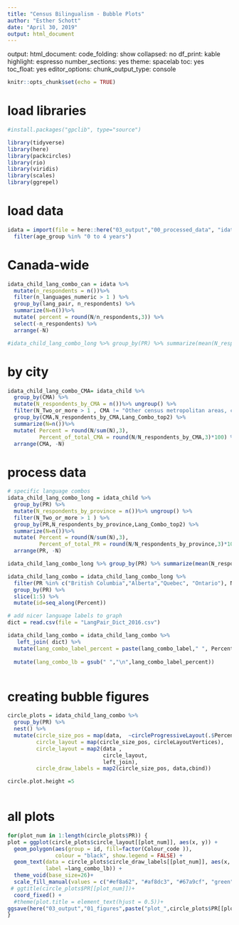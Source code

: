 ---
title: "Census Bilingualism - Bubble Plots"
author: "Esther Schott"
date: "April 30, 2019"
output: html_document
---
output: 
  html_document: 
    code_folding: show
    collapsed: no
    df_print: kable
    highlight: espresso
    number_sections: yes
    theme: spacelab
    toc: yes
    toc_float: yes
editor_options: 
  chunk_output_type: console
```{r setup, include=FALSE}
knitr::opts_chunk$set(echo = TRUE)
```




# load libraries
```{r}
#install.packages("gpclib", type="source")

library(tidyverse)
library(here)
library(packcircles)
library(rio)
library(viridis)
library(scales)
library(ggrepel)
```

# load data

```{r}
idata = import(file = here::here("03_output","00_processed_data", "idata_preprocessed.Rdata")) %>%
  filter(age_group %in% "0 to 4 years")
```
# Canada-wide
```{r}
idata_child_lang_combo_can = idata %>% 
  mutate(n_respondents = n())%>% 
  filter(n_languages_numeric > 1 ) %>%
  group_by(lang_pair, n_respondents) %>%
  summarize(N=n())%>%
  mutate( percent = round(N/n_respondents,3)) %>%
  select(-n_respondents) %>%
  arrange(-N)

#idata_child_lang_combo_long %>% group_by(PR) %>% summarize(mean(N_respondents_by_province))
```
# by city 
```{r}
idata_child_lang_combo_CMA= idata_child %>% 
  group_by(CMA) %>%
  mutate(N_respondents_by_CMA = n())%>% ungroup() %>%
  filter(N_Two_or_more > 1 , CMA != "Other census metropolitan areas, census agglomerations and o") %>%
  group_by(CMA,N_respondents_by_CMA,Lang_Combo_top2) %>%
  summarize(N=n())%>%
  mutate( Percent = round(N/sum(N),3),
          Percent_of_total_CMA = round(N/N_respondents_by_CMA,3)*100) %>%
  arrange(CMA, -N)
```


# process data

```{r}

# specific language combos
idata_child_lang_combo_long = idata_child %>% 
  group_by(PR) %>%
  mutate(N_respondents_by_province = n())%>% ungroup() %>%
  filter(N_Two_or_more > 1 ) %>%
  group_by(PR,N_respondents_by_province,Lang_Combo_top2) %>%
  summarize(N=n())%>%
  mutate( Percent = round(N/sum(N),3),
          Percent_of_total_PR = round(N/N_respondents_by_province,3)*100) %>%
  arrange(PR, -N)

idata_child_lang_combo_long %>% group_by(PR) %>% summarize(mean(N_respondents_by_province))

idata_child_lang_combo = idata_child_lang_combo_long %>%
  filter(PR %in% c("British Columbia","Alberta","Quebec", "Ontario"), N >5) %>%
  group_by(PR) %>%
  slice(1:5) %>%
  mutate(id=seq_along(Percent))

# add nicer language labels to graph
dict = read.csv(file = "LangPair_Dict_2016.csv")

idata_child_lang_combo = idata_child_lang_combo %>%
   left_join( dict) %>%
  mutate(lang_combo_label_percent = paste(lang_combo_label," ", Percent_of_total_PR, "%", sep="")) %>%
 
  mutate(lang_combo_lb = gsub(" ","\n",lang_combo_label_percent))



```







# creating bubble figures
```{r}




circle_plots = idata_child_lang_combo %>% 
  group_by(PR) %>%  
  nest() %>%  
  mutate(circle_size_pos = map(data,  ~circleProgressiveLayout(.$Percent)),
         circle_layout = map(circle_size_pos, circleLayoutVertices),
         circle_layout = map2(data , 
                              circle_layout, 
                              left_join),
         circle_draw_labels = map2(circle_size_pos, data,cbind)) 

circle.plot.height =5
  
```
# all plots
```{r}

for(plot_num in 1:length(circle_plots$PR)) {
plot = ggplot(circle_plots$circle_layout[[plot_num]], aes(x, y)) + 
  geom_polygon(aes(group = id, fill=factor(Colour_code )), 
               colour = "black", show.legend = FALSE) +
  geom_text(data = circle_plots$circle_draw_labels[[plot_num]], aes(x, y,fontface=2,lineheight=.8, 
            label =lang_combo_lb)) +
  theme_void(base_size=26)+
  scale_fill_manual(values = c("#ef8a62", "#af8dc3", "#67a9cf", "green"))+
 # ggtitle(circle_plots$PR[[plot_num]])+
  coord_fixed() +
  #theme(plot.title = element_text(hjust = 0.5))+ 
ggsave(here("03_output","01_figures",paste("plot_",circle_plots$PR[[plot_num]],".png",sep="")), width=4.5,height=4.5)
}
```
